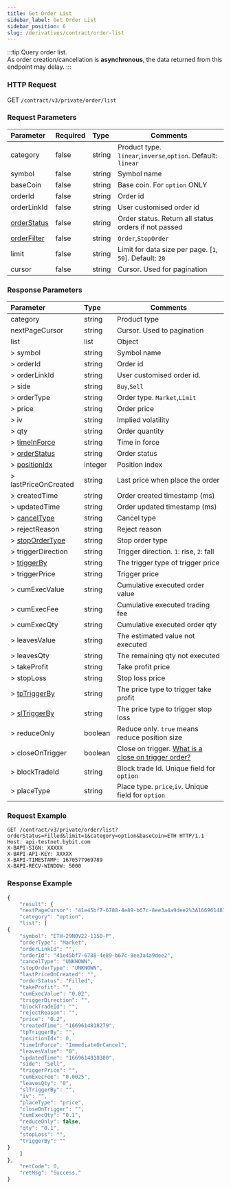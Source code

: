 ```yaml
---
title: Get Order List
sidebar_label: Get Order List
sidebar_position: 6
slug: /derivatives/contract/order-list
---
```



:::tip
Query order list.<br/>
As order creation/cancellation is **asynchronous**, the data returned from this endpoint may delay.
:::

### HTTP Request
GET `/contract/v3/private/order/list`

### Request Parameters
| Parameter | Required | Type | Comments|
|:----- |:-------|:-----|------ |
|category |false |string |Product type. `linear`,`inverse`,`option`. Default: `linear` |
|symbol |false |string |Symbol name|
|baseCoin |false |string |Base coin. For `option` ONLY|
|orderId |false |string |Order id |
|orderLinkId |false |string |User customised order id |
|[orderStatus](../enum#orderStatus) |false |string |Order status. Return all status orders if not passed|
|[orderFilter](../enum#orderFilter) |false |string |`Order`,`StopOrder`|
|limit |false |string |Limit for data size per page. [`1`, `50`]. Default: `20`|
|cursor |false |string |Cursor. Used for pagination|

### Response Parameters
| Parameter | Type | Comments|
|:----- |:-----|------ |
|category |string |Product type |
|nextPageCursor |string |Cursor. Used to pagination |
|list |list |Object |
|> symbol |string |Symbol name |
|> orderId |string |Order id |
|> orderLinkId |string |User customised order id. |
|> side |string |`Buy`,`Sell` |
|> orderType |string |Order type. `Market`,`Limit`|
|> price |string |Order price |
|> iv |string |Implied volatility |
|> qty |string |Order quantity |
|> [timeInForce](../enum#timeinforce) |string |Time in force |
|> [orderStatus](../enum#orderstatus) |string |Order status |
|> [positionIdx](../enum#positionidx) |integer |Position index |
|> lastPriceOnCreated |string |Last price when place the order |
|> createdTime |string |Order created timestamp (ms) |
|> updatedTime |string |Order updated timestamp (ms) |
|> [cancelType](../enum#canceltype) |string |Cancel type |
|> rejectReason |string |Reject reason |
|> [stopOrderType](../enum#stopordertype) |string |Stop order type |
|> triggerDirection |string |Trigger direction. `1`: rise, `2`: fall |
|> [triggerBy](../enum#triggerby) |string |The trigger type of trigger price |
|> triggerPrice |string |Trigger price |
|> cumExecValue |string |Cumulative executed order value |
|> cumExecFee |string |Cumulative executed trading fee |
|> cumExecQty |string |Cumulative executed order qty |
|> leavesValue |string |The estimated value not executed  |
|> leavesQty |string |The remaining qty not executed |
|> takeProfit |string |Take profit price |
|> stopLoss |string |Stop loss price |
|> [tpTriggerBy](../enum#triggerby) |string |The price type to trigger take profit|
|> [slTriggerBy](../enum#triggerby) |string |The price type to trigger stop loss|
|> reduceOnly |boolean |Reduce only. `true` means reduce position size |
|> closeOnTrigger |boolean |Close on trigger. <a href="https://www.bybit.com/en-US/help-center/bybitHC_Article?language=en_US&id=000001050">What is a close on trigger order?</a> |
|> blockTradeId |string |Block trade Id. Unique field for `option` |
|> placeType |string |Place type. `price`,`iv`. Unique field for `option` |

### Request Example

<Tabs>
<TabItem value="console-option" label="option">

```http
GET /contract/v3/private/order/list?orderStatus=Filled&limit=1&category=option&baseCoin=ETH HTTP/1.1
Host: api-testnet.bybit.com
X-BAPI-SIGN: XXXXX
X-BAPI-API-KEY: XXXXX
X-BAPI-TIMESTAMP: 1670577969789
X-BAPI-RECV-WINDOW: 5000
```

</TabItem>
</Tabs>

### Response Example

<Tabs>
<TabItem value="js option" label="option">

```javascript
{
    "result": {
    "nextPageCursor": "41e45bf7-6788-4e89-b67c-8ee3a4a9dee2%3A1669614818279%2C41e45bf7-6788-4e89-b67c-8ee3a4a9dee2%3A1669614818279",
    "category": "option",
    "list": [
{
    "symbol": "ETH-29NOV22-1150-P",
    "orderType": "Market",
    "orderLinkId": "",
    "orderId": "41e45bf7-6788-4e89-b67c-8ee3a4a9dee2",
    "cancelType": "UNKNOWN",
    "stopOrderType": "UNKNOWN",
    "lastPriceOnCreated": "",
    "orderStatus": "Filled",
    "takeProfit": "",
    "cumExecValue": "0.02",
    "triggerDirection": "",
    "blockTradeId": "",
    "rejectReason": "",
    "price": "0.2",
    "createdTime": "1669614818279",
    "tpTriggerBy": "",
    "positionIdx": 0,
    "timeInForce": "ImmediateOrCancel",
    "leavesValue": "0",
    "updatedTime": "1669614818300",
    "side": "Sell",
    "triggerPrice": "",
    "cumExecFee": "0.0025",
    "leavesQty": "0",
    "slTriggerBy": "",
    "iv": "",
    "placeType": "price",
    "closeOnTrigger": "",
    "cumExecQty": "0.1",
    "reduceOnly": false,
    "qty": "0.1",
    "stopLoss": "",
    "triggerBy": ""
}
    ]
},
    "retCode": 0,
    "retMsg": "Success."
}
```
</TabItem>
</Tabs>